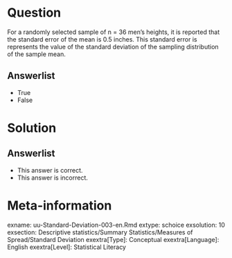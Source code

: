Question
========
For a randomly selected sample of n = 36 men’s heights, it is reported that the standard error of the mean is 0.5 inches. This standard error is represents the value of the standard deviation of the sampling distribution of the sample mean.

Answerlist
----------
* True
* False


Solution
========


Answerlist
----------
* This answer is correct.
* This answer is incorrect.


Meta-information
================
exname: uu-Standard-Deviation-003-en.Rmd
extype: schoice
exsolution: 10
exsection: Descriptive statistics/Summary Statistics/Measures of Spread/Standard Deviation
exextra[Type]: Conceptual
exextra[Language]: English
exextra[Level]: Statistical Literacy
